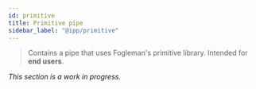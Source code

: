 ```yaml
---
id: primitive
title: Primitive pipe
sidebar_label: "@ipp/primitive"
---
```


> Contains a pipe that uses Fogleman's primitive library. Intended for **end users**.

_This section is a work in progress._
